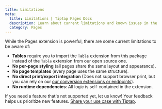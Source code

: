 ```yaml
---
title: Limitations
meta:
  title: Limitations | Tiptap Pages Docs
  description: Learn about current limitations and known issues in the Tiptap Pages extension.
  category: Pages
---
```



While the Pages extension is powerful, there are some current limitations to be aware of:

- **Tables** require you to import the `Table` extension from this package instead of the `Table` extension from our open source one.
- **No per-page styling** (all pages share the same layout and appearance).
- **No page templates** (every page uses the same structure).
- **No direct print/export integration** (Does not support browser print, but you can rely on our [our conversion extensions or endpoints](/conversion/import-export/docx)).
- **No runtime dependencies**: All logic is self-contained in the extension.

<Callout title="Help us improve!" variant="info">
  If you need a feature that's not supported yet, let us know! Your feedback helps us prioritize new features. <a href="https://tiptap-suite.notion.site/1b601ffa3ebc80a281a8ea0b03b19bdd">Share your use case with Tiptap</a>.
</Callout> 